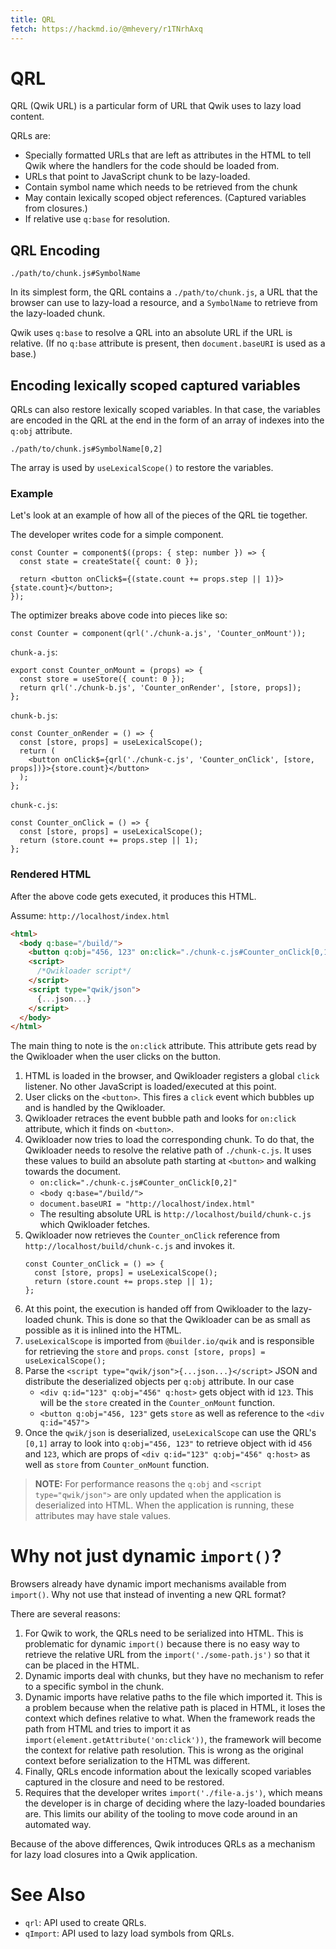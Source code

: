 ```yaml
---
title: QRL
fetch: https://hackmd.io/@mhevery/r1TNrhAxq
---
```


# QRL

QRL (Qwik URL) is a particular form of URL that Qwik uses to lazy load content.

QRLs are:

- Specially formatted URLs that are left as attributes in the HTML to tell Qwik where the handlers for the code should be loaded from.
- URLs that point to JavaScript chunk to be lazy-loaded.
- Contain symbol name which needs to be retrieved from the chunk
- May contain lexically scoped object references. (Captured variables from closures.)
- If relative use `q:base` for resolution.

## QRL Encoding

```
./path/to/chunk.js#SymbolName
```

In its simplest form, the QRL contains a `./path/to/chunk.js`, a URL that the browser can use to lazy-load a resource, and a `SymbolName` to retrieve from the lazy-loaded chunk.

Qwik uses `q:base` to resolve a QRL into an absolute URL if the URL is relative. (If no `q:base` attribute is present, then `document.baseURI` is used as a base.)

## Encoding lexically scoped captured variables

QRLs can also restore lexically scoped variables. In that case, the variables are encoded in the QRL at the end in the form of an array of indexes into the `q:obj` attribute.

```
./path/to/chunk.js#SymbolName[0,2]
```

The array is used by `useLexicalScope()` to restore the variables.

### Example

Let's look at an example of how all of the pieces of the QRL tie together.

The developer writes code for a simple component.

```tsx
const Counter = component$((props: { step: number }) => {
  const state = createState({ count: 0 });

  return <button onClick$={(state.count += props.step || 1)}>{state.count}</button>;
});
```

The optimizer breaks above code into pieces like so:

```tsx
const Counter = component(qrl('./chunk-a.js', 'Counter_onMount'));
```

`chunk-a.js`:

```tsx
export const Counter_onMount = (props) => {
  const store = useStore({ count: 0 });
  return qrl('./chunk-b.js', 'Counter_onRender', [store, props]);
};
```

`chunk-b.js`:

```tsx
const Counter_onRender = () => {
  const [store, props] = useLexicalScope();
  return (
    <button onClick$={qrl('./chunk-c.js', 'Counter_onClick', [store, props])}>{store.count}</button>
  );
};
```

`chunk-c.js`:

```tsx
const Counter_onClick = () => {
  const [store, props] = useLexicalScope();
  return (store.count += props.step || 1);
};
```

### Rendered HTML

After the above code gets executed, it produces this HTML.

Assume: `http://localhost/index.html`

```html
<html>
  <body q:base="/build/">
    <button q:obj="456, 123" on:click="./chunk-c.js#Counter_onClick[0,1]">0</button>
    <script>
      /*Qwikloader script*/
    </script>
    <script type="qwik/json">
      {...json...}
    </script>
  </body>
</html>
```

The main thing to note is the `on:click` attribute. This attribute gets read by the Qwikloader when the user clicks on the button.

1. HTML is loaded in the browser, and Qwikloader registers a global `click` listener. No other JavaScript is loaded/executed at this point.
2. User clicks on the `<button>`. This fires a `click` event which bubbles up and is handled by the Qwikloader.
3. Qwikloader retraces the event bubble path and looks for `on:click` attribute, which it finds on `<button>`.
4. Qwikloader now tries to load the corresponding chunk. To do that, the Qwikloader needs to resolve the relative path of `./chunk-c.js`. It uses these values to build an absolute path starting at `<button>` and walking towards the document.
   - `on:click="./chunk-c.js#Counter_onClick[0,2]"`
   - `<body q:base="/build/">`
   - `document.baseURI = "http://localhost/index.html"`
   - The resulting absolute URL is `http://localhost/build/chunk-c.js` which Qwikloader fetches.
5. Qwikloader now retrieves the `Counter_onClick` reference from `http://localhost/build/chunk-c.js` and invokes it.
   ```tsx
   const Counter_onClick = () => {
     const [store, props] = useLexicalScope();
     return (store.count += props.step || 1);
   };
   ```
6. At this point, the execution is handed off from Qwikloader to the lazy-loaded chunk. This is done so that the Qwikloader can be as small as possible as it is inlined into the HTML.
7. `useLexicalScope` is imported from `@builder.io/qwik` and is responsible for retrieving the `store` and `props`.
   `const [store, props] = useLexicalScope();`
8. Parse the `<script type="qwik/json">{...json...}</script>` JSON and distribute the deserialized objects per `q:obj` attribute. In our case
   - `<div q:id="123" q:obj="456" q:host>` gets object with id `123`. This will be the `store` created in the `Counter_onMount` function.
   - `<button q:obj="456, 123"` gets `store` as well as reference to the `<div q:id="457">`
9. Once the `qwik/json` is deserialized, `useLexicalScope` can use the QRL's `[0,1]` array to look into `q:obj="456, 123"` to retrieve object with id `456` and `123`, which are props of `<div q:id="123" q:obj="456" q:host>` as well as `store` from `Counter_onMount` function.

> **NOTE:** For performance reasons the `q:obj` and `<script type="qwik/json">` are only updated when the application is deserialized into HTML. When the application is running, these attributes may have stale values.

# Why not just dynamic `import()`?

Browsers already have dynamic import mechanisms available from `import()`. Why not use that instead of inventing a new QRL format?

There are several reasons:

1. For Qwik to work, the QRLs need to be serialized into HTML. This is problematic for dynamic `import()` because there is no easy way to retrieve the relative URL from the `import('./some-path.js')` so that it can be placed in the HTML.
2. Dynamic imports deal with chunks, but they have no mechanism to refer to a specific symbol in the chunk.
3. Dynamic imports have relative paths to the file which imported it. This is a problem because when the relative path is placed in HTML, it loses the context which defines relative to what. When the framework reads the path from HTML and tries to import it as `import(element.getAttribute('on:click'))`, the framework will become the context for relative path resolution. This is wrong as the original context before serialization to the HTML was different.
4. Finally, QRLs encode information about the lexically scoped variables captured in the closure and need to be restored.
5. Requires that the developer writes `import('./file-a.js')`, which means the developer is in charge of deciding where the lazy-loaded boundaries are. This limits our ability of the tooling to move code around in an automated way.


Because of the above differences, Qwik introduces QRLs as a mechanism for lazy load closures into a Qwik application.

# See Also

- `qrl`: API used to create QRLs.
- `qImport`: API used to lazy load symbols from QRLs.

